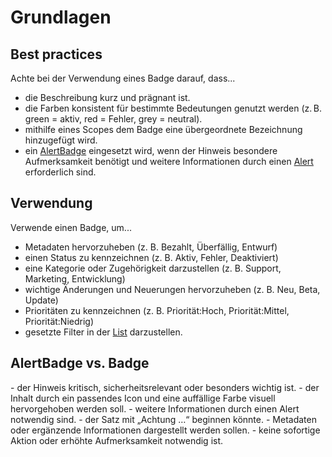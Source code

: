 # Grundlagen

 ## Best practices

 Achte bei der Verwendung eines Badge darauf, dass...

- die Beschreibung kurz und prägnant ist.
- die Farben konsistent für bestimmte Bedeutungen genutzt werden (z. B. green = aktiv, red = Fehler, grey = neutral).
- mithilfe eines Scopes dem Badge eine übergeordnete Bezeichnung hinzugefügt wird.
- ein [AlertBadge](/03-components/status/alert-badge) eingesetzt wird, wenn der Hinweis besondere Aufmerksamkeit benötigt und weitere Informationen durch einen [Alert](/03-components/status/alert) erforderlich sind.

 ## Verwendung

 Verwende einen Badge, um...

- Metadaten hervorzuheben (z. B. Bezahlt, Überfällig, Entwurf)
- einen Status zu kennzeichnen (z. B. Aktiv, Fehler, Deaktiviert)
- eine Kategorie oder Zugehörigkeit darzustellen (z. B. Support, Marketing, Entwicklung)
- wichtige Änderungen und Neuerungen hervorzuheben (z. B. Neu, Beta, Update)
- Prioritäten zu kennzeichnen (z. B. Priorität:Hoch, Priorität:Mittel, Priorität:Niedrig)
- gesetzte Filter in der [List](/03-components/structure/list) darzustellen.

 ## AlertBadge vs. Badge

<DoAndDont>
  <Plain heading="Verwende ein AlertBadge, wenn z. B. ...">
    - der Hinweis kritisch, sicherheitsrelevant oder besonders wichtig ist.
    - der Inhalt durch ein passendes Icon und eine auffällige Farbe visuell hervorgehoben werden soll.
    - weitere Informationen durch einen Alert notwendig sind.
    - der Satz mit „Achtung …“ beginnen könnte.

  </Plain>

  <Plain heading="Verwende ein Badge, wenn z. B. ...">
    - Metadaten oder ergänzende Informationen dargestellt werden sollen.
    - keine sofortige Aktion oder erhöhte Aufmerksamkeit notwendig ist.


  </Plain>
</DoAndDont>
